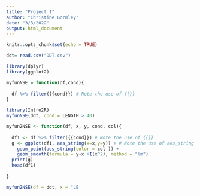 ```yaml
---
title: "Project 1"
author: "Christine Gormley"
date: "3/3/2022"
output: html_document
---
```


```r
knitr::opts_chunk$set(echo = TRUE)
```

```r
ddt= read.csv("DDT.csv")

library(dplyr)
library(ggplot2)

myfunNSE = function(df,cond){
  
  df %>% filter({{cond}}) # Note the use of {{}}
}

library(Intro2R)
myfunNSE(ddt, cond = LENGTH > 40)

myfun2NSE <- function(df, x, y, cond, col){
  
  df1 <- df %>% filter({{cond}}) # Note the use of {{}}
  g <- ggplot(df1, aes_string(x=x,y=y)) + # Note the use of aes_string 
    geom_point(aes_string(color = col )) +
    geom_smooth(formula = y~x +I(x^2), method = "lm")
  print(g)
  head(df1)
  
}

myfun2NSE(df = ddt, x = "LE




```

